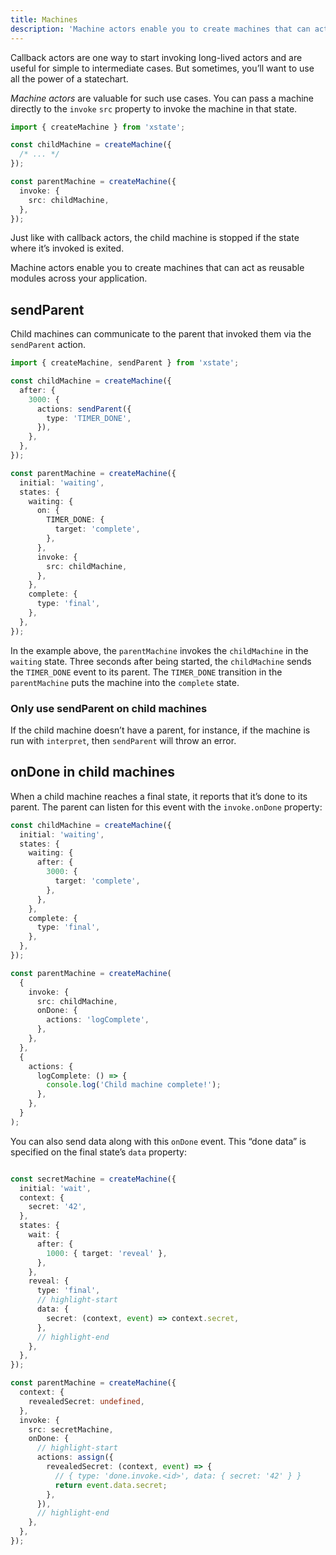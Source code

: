 ```yaml
---
title: Machines
description: 'Machine actors enable you to create machines that can act as reusable modules across your application. You can pass a machine directly to the invoke src.'
---
```


Callback actors are one way to start invoking long-lived actors and are useful for simple to intermediate cases. But sometimes, you’ll want to use all the power of a statechart.

_Machine actors_ are valuable for such use cases. You can pass a machine directly to the `invoke` `src` property to invoke the machine in that state.

```ts
import { createMachine } from 'xstate';

const childMachine = createMachine({
  /* ... */
});

const parentMachine = createMachine({
  invoke: {
    src: childMachine,
  },
});
```

Just like with callback actors, the child machine is stopped if the state where it’s invoked is exited.

Machine actors enable you to create machines that can act as reusable modules across your application.

## sendParent

<!-- deps: ["actions", "machine-actors"] -->

Child machines can communicate to the parent that invoked them via the `sendParent` action.

```ts
import { createMachine, sendParent } from 'xstate';

const childMachine = createMachine({
  after: {
    3000: {
      actions: sendParent({
        type: 'TIMER_DONE',
      }),
    },
  },
});

const parentMachine = createMachine({
  initial: 'waiting',
  states: {
    waiting: {
      on: {
        TIMER_DONE: {
          target: 'complete',
        },
      },
      invoke: {
        src: childMachine,
      },
    },
    complete: {
      type: 'final',
    },
  },
});
```

In the example above, the `parentMachine` invokes the `childMachine` in the `waiting` state. Three seconds after being started, the `childMachine` sends the `TIMER_DONE` event to its parent. The `TIMER_DONE` transition in the `parentMachine` puts the machine into the `complete` state.

### Only use sendParent on child machines

If the child machine doesn’t have a parent, for instance, if the machine is run with `interpret`, then `sendParent` will throw an error.

## onDone in child machines

<!-- deps: [machine-actors, final-states] -->

When a child machine reaches a final state, it reports that it’s done to its parent. The parent can listen for this event with the `invoke.onDone` property:

```ts
const childMachine = createMachine({
  initial: 'waiting',
  states: {
    waiting: {
      after: {
        3000: {
          target: 'complete',
        },
      },
    },
    complete: {
      type: 'final',
    },
  },
});

const parentMachine = createMachine(
  {
    invoke: {
      src: childMachine,
      onDone: {
        actions: 'logComplete',
      },
    },
  },
  {
    actions: {
      logComplete: () => {
        console.log('Child machine complete!');
      },
    },
  }
);
```

You can also send data along with this `onDone` event. This “done data” is specified on the final state’s `data` property:


```ts

const secretMachine = createMachine({
  initial: 'wait',
  context: {
    secret: '42',
  },
  states: {
    wait: {
      after: {
        1000: { target: 'reveal' },
      },
    },
    reveal: {
      type: 'final',
      // highlight-start
      data: {
        secret: (context, event) => context.secret,
      },
      // highlight-end
    },
  },
});

const parentMachine = createMachine({
  context: {
    revealedSecret: undefined,
  },
  invoke: {
    src: secretMachine,
    onDone: {
      // highlight-start
      actions: assign({
        revealedSecret: (context, event) => {
          // { type: 'done.invoke.<id>', data: { secret: '42' } }
          return event.data.secret;
        },
      }),
      // highlight-end
    },
  },
});
```
